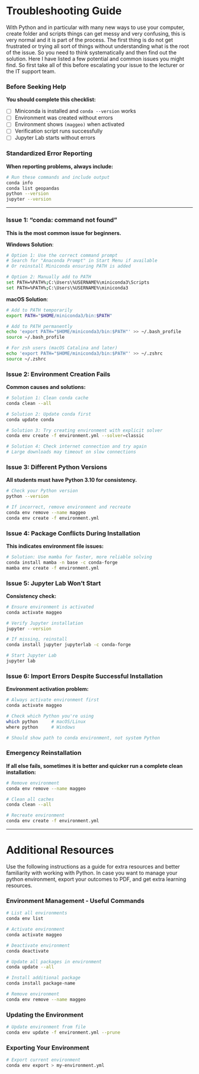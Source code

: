 # Troubleshooting Guide {.unnumbered}

::: callout-note
With Python and in particular with many new ways to use your computer, create folder and scripts things can get messy and very confusing, this is very normal and it is part of the process. The first thing is do not get frustrated or trying all sort of things without understanding what is the root of the issue. So you need to think systematically and then find out the solution. Here I have listed a few potential and common issues you might find. So first take all of this before escalating your issue to the lecturer or the IT support team.
:::

### Before Seeking Help

**You should complete this checklist:**

-   [ ] Miniconda is installed and `conda --version` works
-   [ ] Environment was created without errors
-   [ ] Environment shows `(maggeo)` when activated
-   [ ] Verification script runs successfully
-   [ ] Jupyter Lab starts without errors

### Standardized Error Reporting

**When reporting problems, always include:**

``` bash
# Run these commands and include output
conda info
conda list geopandas
python --version
jupyter --version
```

------------------------------------------------------------------------

### Issue 1: "conda: command not found"

**This is the most common issue for beginners.**

**Windows Solution**:

``` bash
# Option 1: Use the correct command prompt
# Search for "Anaconda Prompt" in Start Menu if available
# Or reinstall Miniconda ensuring PATH is added

# Option 2: Manually add to PATH
set PATH=%PATH%;C:\Users\%USERNAME%\miniconda3\Scripts
set PATH=%PATH%;C:\Users\%USERNAME%\miniconda3
```

**macOS Solution**:

``` bash
# Add to PATH temporarily
export PATH="$HOME/miniconda3/bin:$PATH"

# Add to PATH permanently
echo 'export PATH="$HOME/miniconda3/bin:$PATH"' >> ~/.bash_profile
source ~/.bash_profile

# For zsh users (macOS Catalina and later)
echo 'export PATH="$HOME/miniconda3/bin:$PATH"' >> ~/.zshrc
source ~/.zshrc
```

### Issue 2: Environment Creation Fails

**Common causes and solutions:**

``` bash
# Solution 1: Clean conda cache
conda clean --all

# Solution 2: Update conda first
conda update conda

# Solution 3: Try creating environment with explicit solver
conda env create -f environment.yml --solver=classic

# Solution 4: Check internet connection and try again
# Large downloads may timeout on slow connections
```

### Issue 3: Different Python Versions

**All students must have Python 3.10 for consistency.**

``` bash
# Check your Python version
python --version

# If incorrect, remove environment and recreate
conda env remove --name maggeo
conda env create -f environment.yml
```

### Issue 4: Package Conflicts During Installation

**This indicates environment file issues:**

``` bash
# Solution: Use mamba for faster, more reliable solving
conda install mamba -n base -c conda-forge
mamba env create -f environment.yml
```

### Issue 5: Jupyter Lab Won't Start

**Consistency check:**

``` bash
# Ensure environment is activated
conda activate maggeo

# Verify Jupyter installation
jupyter --version

# If missing, reinstall
conda install jupyter jupyterlab -c conda-forge

# Start Jupyter Lab
jupyter lab
```

### Issue 6: Import Errors Despite Successful Installation

**Environment activation problem:**

``` bash
# Always activate environment first
conda activate maggeo

# Check which Python you're using
which python     # macOS/Linux
where python     # Windows

# Should show path to conda environment, not system Python
```

### Emergency Reinstallation

**If all else fails, sometimes it is better and quicker run a complete clean installation:**

``` bash
# Remove environment
conda env remove --name maggeo

# Clean all caches
conda clean --all

# Recreate environment
conda env create -f environment.yml
```

------------------------------------------------------------------------

# Additional Resources

Use the following instructions as a guide for extra resources and better familiarity with working with Python. In case you want to manage your python environment, export your outcomes to PDF, and get extra learning resources.

### Environment Management - Useful Commands {#environment-management}

``` bash
# List all environments
conda env list

# Activate environment
conda activate maggeo

# Deactivate environment
conda deactivate

# Update all packages in environment
conda update --all

# Install additional package
conda install package-name

# Remove environment
conda env remove --name maggeo
```

### Updating the Environment

``` bash
# Update environment from file
conda env update -f environment.yml --prune
```

### Exporting Your Environment

``` bash
# Export current environment
conda env export > my-environment.yml
```